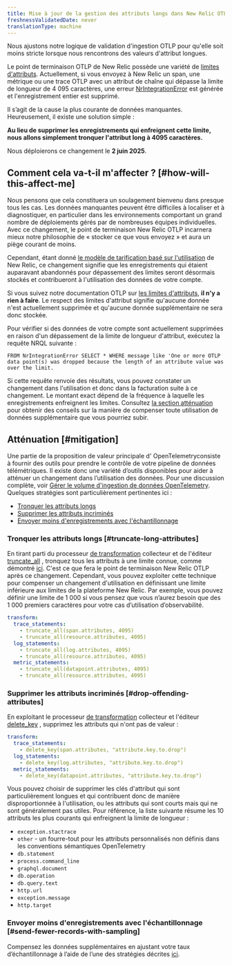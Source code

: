 ```yaml
---
title: Mise à jour de la gestion des attributs longs dans New Relic OTLP
freshnessValidatedDate: never
translationType: machine
---
```


Nous ajustons notre logique de validation d&apos;ingestion OTLP pour qu&apos;elle soit moins stricte lorsque nous rencontrons des valeurs d&apos;attribut longues.

Le point de terminaison OTLP de New Relic possède une variété de [limites d&apos;attributs](/docs/opentelemetry/best-practices/opentelemetry-otlp/#attribute-limits). Actuellement, si vous envoyez à New Relic un span, une métrique ou une trace OTLP avec un attribut de chaîne qui dépasse la limite de longueur de 4 095 caractères, une erreur [NrIntegrationError](https://docs.newrelic.com/docs/data-apis/manage-data/nrintegrationerror/) est générée et l&apos;enregistrement entier est supprimé.

Il s’agit de la cause la plus courante de données manquantes. Heureusement, il existe une solution simple :

**Au lieu de supprimer les enregistrements qui enfreignent cette limite, nous allons simplement tronquer l&apos;attribut long à 4095 caractères.**

Nous déploierons ce changement le **2 juin 2025**.

## Comment cela va-t-il m&apos;affecter ? [#how-will-this-affect-me]

Nous pensons que cela constituera un soulagement bienvenu dans presque tous les cas. Les données manquantes peuvent être difficiles à localiser et à diagnostiquer, en particulier dans les environnements comportant un grand nombre de déploiements gérés par de nombreuses équipes individuelles. Avec ce changement, le point de terminaison New Relic OTLP incarnera mieux notre philosophie de « stocker ce que vous envoyez » et aura un piège courant de moins.

Cependant, étant donné [le modèle de tarification basé sur l&apos;utilisation](https://newrelic.com/pricing) de New Relic, ce changement signifie que les enregistrements qui étaient auparavant abandonnés pour dépassement des limites seront désormais stockés et contribueront à l&apos;utilisation des données de votre compte.

Si vous suivez notre documentation OTLP sur [les limites d&apos;attributs](/docs/opentelemetry/best-practices/opentelemetry-otlp/#attribute-limits), **il n&apos;y a rien à faire**. Le respect des limites d&apos;attribut signifie qu&apos;aucune donnée n&apos;est actuellement supprimée et qu&apos;aucune donnée supplémentaire ne sera donc stockée.

Pour vérifier si des données de votre compte sont actuellement supprimées en raison d&apos;un dépassement de la limite de longueur d&apos;attribut, exécutez la requête NRQL suivante :

```
FROM NrIntegrationError SELECT * WHERE message like 'One or more OTLP data point(s) was dropped because the length of an attribute value was over the limit.
```

Si cette requête renvoie des résultats, vous pouvez constater un changement dans l&apos;utilisation et donc dans la facturation suite à ce changement. Le montant exact dépend de la fréquence à laquelle les enregistrements enfreignent les limites. Consultez [la section atténuation](#mitigation) pour obtenir des conseils sur la manière de compenser toute utilisation de données supplémentaire que vous pourriez subir.

## Atténuation [#mitigation]

Une partie de la proposition de valeur principale d&apos; OpenTelemetryconsiste à fournir des outils pour prendre le contrôle de votre pipeline de données télémétriques. Il existe donc une variété d’outils disponibles pour aider à atténuer un changement dans l’utilisation des données. Pour une discussion complète, voir [Gérer le volume d&apos;ingestion de données OpenTelemetry](/docs/opentelemetry/best-practices/opentelemetry-manage-data-ingest-volume/). Quelques stratégies sont particulièrement pertinentes ici :

* [Tronquer les attributs longs](#truncate-long-attributes)
* [Supprimer les attributs incriminés](#drop-offending-attributes)
* [Envoyer moins d&apos;enregistrements avec l&apos;échantillonnage](#send-fewer-records-with-sampling)

### Tronquer les attributs longs [#truncate-long-attributes]

En tirant parti du processeur [de transformation](https://github.com/open-telemetry/opentelemetry-collector-contrib/tree/main/processor/transformprocessor) collecteur et de l&apos;éditeur [truncate\_all](https://github.com/open-telemetry/opentelemetry-collector-contrib/tree/main/pkg/ottl/ottlfuncs#truncate_all) , tronquez tous les attributs à une limite connue, comme démontré [ici](https://github.com/newrelic/newrelic-opentelemetry-examples/blob/036108c49b20f0e05ca80366a488d60cd02c5e1d/other-examples/collector/nr-config/otel-config.yaml#L14-L24). C&apos;est ce que fera le point de terminaison New Relic OTLP après ce changement. Cependant, vous pouvez exploiter cette technique pour compenser un changement d&apos;utilisation en définissant une limite inférieure aux limites de la plateforme New Relic. Par exemple, vous pouvez définir une limite de 1 000 si vous pensez que vous n’aurez besoin que des 1 000 premiers caractères pour votre cas d’utilisation d’observabilité.

```yaml
transform:
  trace_statements:
    - truncate_all(span.attributes, 4095)
    - truncate_all(resource.attributes, 4095)
  log_statements:
    - truncate_all(log.attributes, 4095)
    - truncate_all(resource.attributes, 4095)
  metric_statements:
    - truncate_all(datapoint.attributes, 4095)
    - truncate_all(resource.attributes, 4095)
```

### Supprimer les attributs incriminés [#drop-offending-attributes]

En exploitant le processeur [de transformation](https://github.com/open-telemetry/opentelemetry-collector-contrib/tree/main/processor/transformprocessor) collecteur et l&apos;éditeur [delete\_key](https://github.com/open-telemetry/opentelemetry-collector-contrib/tree/main/pkg/ottl/ottlfuncs#delete_key) , supprimez les attributs qui n&apos;ont pas de valeur :

```yaml
transform:
  trace_statements:
    - delete_key(span.attributes, "attribute.key.to.drop")
  log_statements:
    - delete_key(log.attributes, "attribute.key.to.drop")
  metric_statements:
    - delete_key(datapoint.attributes, "attribute.key.to.drop")
```

Vous pouvez choisir de supprimer les clés d&apos;attribut qui sont particulièrement longues et qui contribuent donc de manière disproportionnée à l&apos;utilisation, ou les attributs qui sont courts mais qui ne sont généralement pas utiles. Pour référence, la liste suivante résume les 10 attributs les plus courants qui enfreignent la limite de longueur :

* `exception.stactrace`
* `other` - un fourre-tout pour les attributs personnalisés non définis dans les conventions sémantiques OpenTelemetry
* `db.statement`
* `process.command_line`
* `graphql.document`
* `db.operation`
* `db.query.text`
* `http.url`
* `exception.message`
* `http.target`

### Envoyer moins d&apos;enregistrements avec l&apos;échantillonnage [#send-fewer-records-with-sampling]

Compensez les données supplémentaires en ajustant votre taux d’échantillonnage à l’aide de l’une des stratégies décrites [ici](/docs/opentelemetry/best-practices/opentelemetry-manage-data-ingest-volume/#concept-sampling).